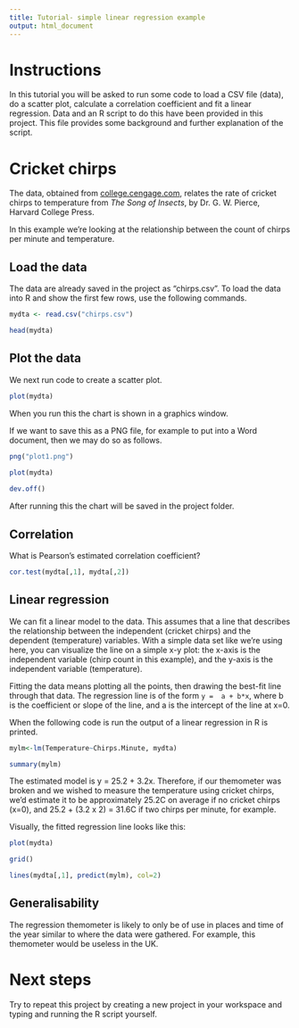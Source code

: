 ```yaml
---
title: Tutorial- simple linear regression example
output: html_document
---
```

# Instructions

In this tutorial you will be asked to run some code to load a CSV file (data), do a scatter plot, calculate a correlation coefficient and fit a linear regression. Data and an R script to do this have been provided in this project. This file provides some background and further explanation of the script.

# Cricket chirps
    
The data, obtained from [college.cengage.com](https://college.cengage.com/mathematics/brase/understandable_statistics/7e/students/datasets/slr/frames/frame.html), relates the rate of cricket chirps to temperature from *The Song of Insects*, by Dr. G. W. Pierce, Harvard College Press.

In this example we're looking at the relationship between the count of chirps per minute and temperature.

## Load the data

The data are already saved in the project as "chirps.csv". To load the data into R and show the first few rows, use the following commands.
  
 ```r
mydta <- read.csv("chirps.csv")

head(mydta)

```
    
## Plot the data

We next run code to create a scatter plot. 

```r
plot(mydta)
```

When you run this the chart is shown in a graphics window.

If we want to save this as a PNG file, for example to put into a Word document, then we may do so as follows.

```r
png("plot1.png")
    
plot(mydta)

dev.off()
```

After running this the chart will be saved in the project folder. 
    

## Correlation

What is Pearson's estimated correlation coefficient?

```r
cor.test(mydta[,1], mydta[,2])
```

## Linear regression

We can fit a linear model to the data. This assumes that a line that describes the relationship between the independent (cricket chirps) and the dependent (temperature) variables. With a simple data set like we're using here, you can visualize the line on a simple x-y plot: the x-axis is the independent variable (chirp count in this example), and the y-axis is the independent variable (temperature). 
   
Fitting the data means plotting all the points, then drawing the best-fit line through that data. The regression line is of the form `y =  a + b*x`, where b is the coefficient or slope of the line, and a is the intercept of the line at x=0.

When the following code is run the output of a linear regression in R is printed. 

```r
mylm<-lm(Temperature~Chirps.Minute, mydta)

summary(mylm)
```
    
The estimated model is y = 25.2 + 3.2x. Therefore, if our themometer was broken and we wished to measure the temperature using cricket chirps, we'd estimate it to be approximately 25.2C on average if no cricket chirps (x=0), and 25.2 + (3.2 x 2) = 31.6C if two chirps per minute, for example.

Visually, the fitted regression line looks like this:

```r
plot(mydta)

grid()

lines(mydta[,1], predict(mylm), col=2)
```

## Generalisability

The regression themometer is likely to only be of use in places and time of the year similar to where the data were gathered. For example, this themometer would be useless in the UK. 

# Next steps

Try to repeat this project by creating a new project in your workspace and typing and running the R script yourself.
